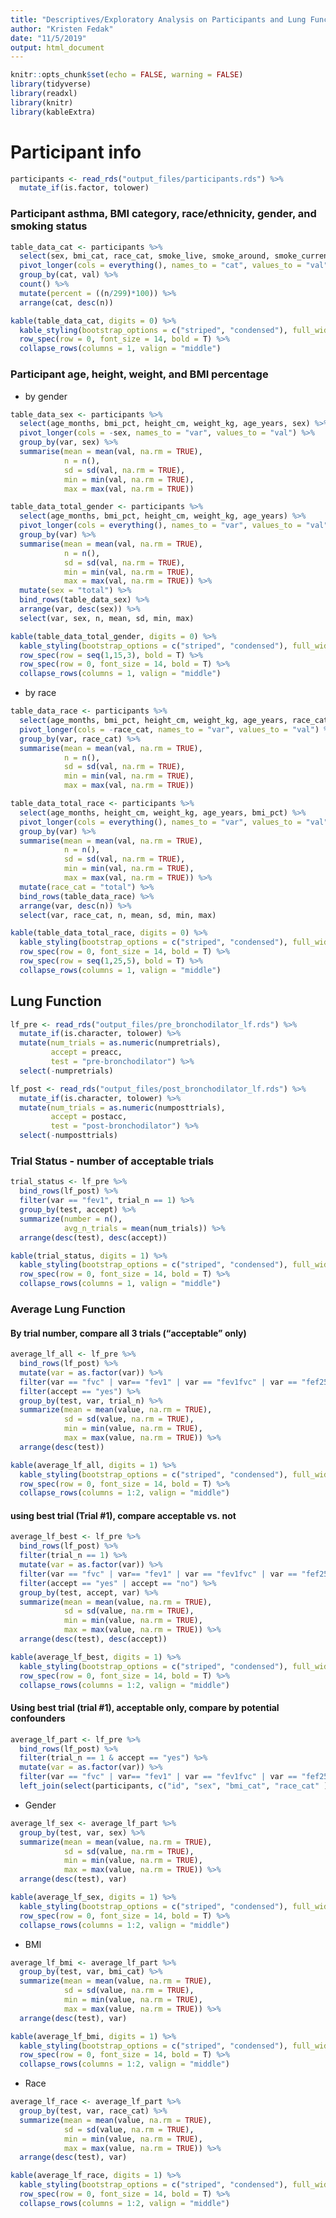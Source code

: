 ```yaml
---
title: "Descriptives/Exploratory Analysis on Participants and Lung Function"
author: "Kristen Fedak"
date: "11/5/2019"
output: html_document
---
```


```r
knitr::opts_chunk$set(echo = FALSE, warning = FALSE)
library(tidyverse)
library(readxl)
library(knitr)
library(kableExtra)
```

# Participant info

```r
participants <- read_rds("output_files/participants.rds") %>%
  mutate_if(is.factor, tolower)
```

### Participant asthma, BMI category, race/ethnicity, gender, and smoking status

```r
table_data_cat <- participants %>%
  select(sex, bmi_cat, race_cat, smoke_live, smoke_around, smoke_current, asthma_ever) %>%
  pivot_longer(cols = everything(), names_to = "cat", values_to = "val") %>%
  group_by(cat, val) %>%
  count() %>%
  mutate(percent = ((n/299)*100)) %>%
  arrange(cat, desc(n))
```

```r
kable(table_data_cat, digits = 0) %>% 
  kable_styling(bootstrap_options = c("striped", "condensed"), full_width = F) %>%
  row_spec(row = 0, font_size = 14, bold = T) %>%
  collapse_rows(columns = 1, valign = "middle")
```

### Participant age, height, weight, and BMI percentage

* by gender

```r
table_data_sex <- participants %>%
  select(age_months, bmi_pct, height_cm, weight_kg, age_years, sex) %>%
  pivot_longer(cols = -sex, names_to = "var", values_to = "val") %>%
  group_by(var, sex) %>%
  summarise(mean = mean(val, na.rm = TRUE),
            n = n(),
            sd = sd(val, na.rm = TRUE),
            min = min(val, na.rm = TRUE),
            max = max(val, na.rm = TRUE))

table_data_total_gender <- participants %>%
  select(age_months, bmi_pct, height_cm, weight_kg, age_years) %>%
  pivot_longer(cols = everything(), names_to = "var", values_to = "val") %>%
  group_by(var) %>%
  summarise(mean = mean(val, na.rm = TRUE),
            n = n(),
            sd = sd(val, na.rm = TRUE),
            min = min(val, na.rm = TRUE),
            max = max(val, na.rm = TRUE)) %>%
  mutate(sex = "total") %>%
  bind_rows(table_data_sex) %>%
  arrange(var, desc(sex)) %>%
  select(var, sex, n, mean, sd, min, max)
```

```r
kable(table_data_total_gender, digits = 0) %>% 
  kable_styling(bootstrap_options = c("striped", "condensed"), full_width = F) %>%
  row_spec(row = seq(1,15,3), bold = T) %>%
  row_spec(row = 0, font_size = 14, bold = T) %>%
  collapse_rows(columns = 1, valign = "middle")
```


* by race

```r
table_data_race <- participants %>%
  select(age_months, bmi_pct, height_cm, weight_kg, age_years, race_cat) %>%
  pivot_longer(cols = -race_cat, names_to = "var", values_to = "val") %>%
  group_by(var, race_cat) %>%
  summarise(mean = mean(val, na.rm = TRUE),
            n = n(),
            sd = sd(val, na.rm = TRUE),
            min = min(val, na.rm = TRUE),
            max = max(val, na.rm = TRUE))

table_data_total_race <- participants %>%
  select(age_months, height_cm, weight_kg, age_years, bmi_pct) %>%
  pivot_longer(cols = everything(), names_to = "var", values_to = "val") %>%
  group_by(var) %>%
  summarise(mean = mean(val, na.rm = TRUE),
            n = n(),
            sd = sd(val, na.rm = TRUE),
            min = min(val, na.rm = TRUE),
            max = max(val, na.rm = TRUE)) %>%
  mutate(race_cat = "total") %>%
  bind_rows(table_data_race) %>%
  arrange(var, desc(n)) %>%
  select(var, race_cat, n, mean, sd, min, max)
```

```r
kable(table_data_total_race, digits = 0) %>% 
  kable_styling(bootstrap_options = c("striped", "condensed"), full_width = F) %>%
  row_spec(row = 0, font_size = 14, bold = T) %>%  
  row_spec(row = seq(1,25,5), bold = T) %>%
  collapse_rows(columns = 1, valign = "middle")
```
## Lung Function

```r
lf_pre <- read_rds("output_files/pre_bronchodilator_lf.rds") %>%
  mutate_if(is.character, tolower) %>%
  mutate(num_trials = as.numeric(numpretrials),
         accept = preacc,
         test = "pre-bronchodilator") %>%
  select(-numpretrials)

lf_post <- read_rds("output_files/post_bronchodilator_lf.rds") %>%
  mutate_if(is.character, tolower) %>%
  mutate(num_trials = as.numeric(numposttrials),
         accept = postacc,
         test = "post-bronchodilator") %>%
  select(-numposttrials)
```

### Trial Status - number of acceptable trials

```r
trial_status <- lf_pre %>% 
  bind_rows(lf_post) %>% 
  filter(var == "fev1", trial_n == 1) %>%
  group_by(test, accept) %>%
  summarize(number = n(),
            avg_n_trials = mean(num_trials)) %>%
  arrange(desc(test), desc(accept))
```

```r
kable(trial_status, digits = 1) %>% 
  kable_styling(bootstrap_options = c("striped", "condensed"), full_width = F) %>%
  row_spec(row = 0, font_size = 14, bold = T) %>%
  collapse_rows(columns = 1, valign = "middle")
```

### Average Lung Function

#### By trial number, compare all 3 trials ("acceptable" only)

```r
average_lf_all <- lf_pre %>% 
  bind_rows(lf_post) %>%
  mutate(var = as.factor(var)) %>%
  filter(var == "fvc" | var== "fev1" | var == "fev1fvc" | var == "fef2575") %>%
  filter(accept == "yes") %>%
  group_by(test, var, trial_n) %>%
  summarize(mean = mean(value, na.rm = TRUE),
            sd = sd(value, na.rm = TRUE),
            min = min(value, na.rm = TRUE),
            max = max(value, na.rm = TRUE)) %>%
  arrange(desc(test))
```

```r
kable(average_lf_all, digits = 1) %>% 
  kable_styling(bootstrap_options = c("striped", "condensed"), full_width = F) %>%
  row_spec(row = 0, font_size = 14, bold = T) %>%
  collapse_rows(columns = 1:2, valign = "middle")
```

#### using best trial (Trial #1), compare acceptable vs. not

```r
average_lf_best <- lf_pre %>% 
  bind_rows(lf_post) %>%
  filter(trial_n == 1) %>%
  mutate(var = as.factor(var)) %>%
  filter(var == "fvc" | var== "fev1" | var == "fev1fvc" | var == "fef2575") %>%
  filter(accept == "yes" | accept == "no") %>%
  group_by(test, accept, var) %>%
  summarize(mean = mean(value, na.rm = TRUE),
            sd = sd(value, na.rm = TRUE),
            min = min(value, na.rm = TRUE),
            max = max(value, na.rm = TRUE)) %>%
  arrange(desc(test), desc(accept))
```

```r
kable(average_lf_best, digits = 1) %>% 
  kable_styling(bootstrap_options = c("striped", "condensed"), full_width = F) %>%
  row_spec(row = 0, font_size = 14, bold = T) %>%
  collapse_rows(columns = 1:2, valign = "middle")
```

#### Using best trial (trial #1), acceptable only, compare by potential confounders
```r
average_lf_part <- lf_pre %>% 
  bind_rows(lf_post) %>%
  filter(trial_n == 1 & accept == "yes") %>%
  mutate(var = as.factor(var)) %>%
  filter(var == "fvc" | var== "fev1" | var == "fev1fvc" | var == "fef2575") %>%
  left_join(select(participants, c("id", "sex", "bmi_cat", "race_cat" )), by = "id")
```

* Gender

```r
average_lf_sex <- average_lf_part %>%
  group_by(test, var, sex) %>%
  summarize(mean = mean(value, na.rm = TRUE),
            sd = sd(value, na.rm = TRUE),
            min = min(value, na.rm = TRUE),
            max = max(value, na.rm = TRUE)) %>%
  arrange(desc(test), var)
```

```r
kable(average_lf_sex, digits = 1) %>% 
  kable_styling(bootstrap_options = c("striped", "condensed"), full_width = F) %>%
  row_spec(row = 0, font_size = 14, bold = T) %>%
  collapse_rows(columns = 1:2, valign = "middle")
```

* BMI

```r
average_lf_bmi <- average_lf_part %>%
  group_by(test, var, bmi_cat) %>%
  summarize(mean = mean(value, na.rm = TRUE),
            sd = sd(value, na.rm = TRUE),
            min = min(value, na.rm = TRUE),
            max = max(value, na.rm = TRUE)) %>%
  arrange(desc(test), var)
```

```r
kable(average_lf_bmi, digits = 1) %>% 
  kable_styling(bootstrap_options = c("striped", "condensed"), full_width = F) %>%
  row_spec(row = 0, font_size = 14, bold = T) %>%
  collapse_rows(columns = 1:2, valign = "middle")
```

* Race

```r
average_lf_race <- average_lf_part %>%
  group_by(test, var, race_cat) %>%
  summarize(mean = mean(value, na.rm = TRUE),
            sd = sd(value, na.rm = TRUE),
            min = min(value, na.rm = TRUE),
            max = max(value, na.rm = TRUE)) %>%
  arrange(desc(test), var)
```

```r
kable(average_lf_race, digits = 1) %>% 
  kable_styling(bootstrap_options = c("striped", "condensed"), full_width = F) %>%
  row_spec(row = 0, font_size = 14, bold = T) %>%
  collapse_rows(columns = 1:2, valign = "middle")
```
